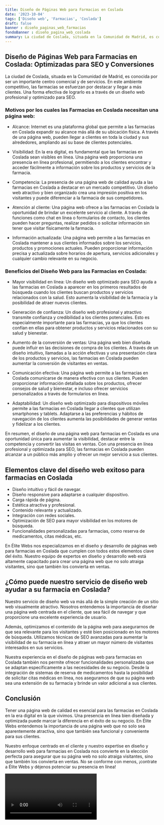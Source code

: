 ```yaml
---
title: Diseño de Páginas Web para Farmacias en Coslada
date: '2023-10-04'
tags: ['Diseño web', 'Farmacias', 'Coslada']
draft: false
banner : diseño_paginas_web_farmacias
fondoBanner : diseño_pagina_web_coslada
summary: La ciudad de Coslada, situada en la Comunidad de Madrid, es conocida por ser un importante centro comercial y de servicios. En este ambiente competitivo, las farmacias se esfuerzan por destacar y llegar a más clientes. Una forma efectiva de lograrlo es a través de un diseño web profesional y optimizado para SEO.
---
```


## Diseño de Páginas Web para Farmacias en Coslada: Optimizadas para SEO y Conversiones

La ciudad de Coslada, situada en la Comunidad de Madrid, es conocida por ser un importante centro comercial y de servicios. En este ambiente competitivo, las farmacias se esfuerzan por destacar y llegar a más clientes. Una forma efectiva de lograrlo es a través de un diseño web profesional y optimizado para SEO.

### Motivos por los cuales las Farmacias en Coslada necesitan una página web:

- Alcance: Internet es una plataforma global que permite a las farmacias en Coslada expandir su alcance más allá de su ubicación física. A través de una página web, pueden llegar a clientes en toda la ciudad y sus alrededores, ampliando así su base de clientes potenciales.

- Visibilidad: En la era digital, es fundamental que las farmacias en Coslada sean visibles en línea. Una página web proporciona una presencia en línea profesional, permitiendo a los clientes encontrar y acceder fácilmente a información sobre los productos y servicios de la farmacia.

- Competencia: La presencia de una página web de calidad ayuda a las farmacias en Coslada a destacar en un mercado competitivo. Un diseño web atractivo y bien organizado crea una impresión positiva en los visitantes y puede diferenciar a la farmacia de sus competidores.

- Atención al cliente: Una página web ofrece a las farmacias en Coslada la oportunidad de brindar un excelente servicio al cliente. A través de funciones como chat en línea o formularios de contacto, los clientes pueden hacer preguntas, realizar pedidos o solicitar información sin tener que visitar físicamente la farmacia.

- Información actualizada: Una página web permite a las farmacias en Coslada mantener a sus clientes informados sobre los servicios, productos y promociones actuales. Pueden proporcionar información precisa y actualizada sobre horarios de apertura, servicios adicionales y cualquier cambio relevante en su negocio.

### Beneficios del Diseño Web para las Farmacias en Coslada:

- Mayor visibilidad en línea: Un diseño web optimizado para SEO ayuda a las farmacias en Coslada a aparecer en los primeros resultados de búsqueda cuando los clientes buscan productos y servicios relacionados con la salud. Esto aumenta la visibilidad de la farmacia y la posibilidad de atraer nuevos clientes.

- Generación de confianza: Un diseño web profesional y atractivo transmite confianza y credibilidad a los clientes potenciales. Esto es especialmente importante para las farmacias, ya que los clientes confían en ellas para obtener productos y servicios relacionados con su salud y bienestar.

- Aumento de la conversión de ventas: Una página web bien diseñada puede influir en las decisiones de compra de los clientes. A través de un diseño intuitivo, llamadas a la acción efectivas y una presentación clara de los productos y servicios, las farmacias en Coslada pueden aumentar la conversión de visitantes en ventas.

- Comunicación efectiva: Una página web permite a las farmacias en Coslada comunicarse de manera efectiva con sus clientes. Pueden proporcionar información detallada sobre los productos, ofrecer consejos de salud y bienestar, e incluso ofrecer servicios personalizados a través de formularios en línea.

- Adaptabilidad: Un diseño web optimizado para dispositivos móviles permite a las farmacias en Coslada llegar a clientes que utilizan smartphones y tablets. Adaptarse a las preferencias y hábitos de navegación de los clientes aumenta las posibilidades de generar ventas y fidelizar a los clientes.

En resumen, el diseño de una página web para farmacias en Coslada es una oportunidad única para aumentar la visibilidad, destacar entre la competencia y convertir las visitas en ventas. Con una presencia en línea profesional y optimizada para SEO, las farmacias en Coslada pueden alcanzar a un público más amplio y ofrecer un mejor servicio a sus clientes.

<GifSeo />

<Cta />

## Elementos clave del diseño web exitoso para farmacias en Coslada

- Diseño intuitivo y fácil de navegar.
- Diseño responsive para adaptarse a cualquier dispositivo.
- Carga rápida de página.
- Estética atractiva y profesional.
- Contenido relevante y actualizado.
- Integración con redes sociales.
- Optimización de SEO para mayor visibilidad en los motores de búsqueda.
- Funcionalidades personalizadas para farmacias, como reserva de medicamentos, citas médicas, etc.

En Élite Webs nos especializamos en el diseño y desarrollo de páginas web para farmacias en Coslada que cumplen con todos estos elementos clave del éxito. Nuestro equipo de expertos en diseño y desarrollo web está altamente capacitado para crear una página web que no solo atraiga visitantes, sino que también los convierta en ventas.

## ¿Cómo puede nuestro servicio de diseño web ayudar a su farmacia en Coslada?

Nuestro servicio de diseño web va más allá de la simple creación de un sitio web visualmente atractivo. Nosotros entendemos la importancia de diseñar una página web centrada en el cliente, que sea fácil de navegar y que proporcione una excelente experiencia de usuario. 

Además, optimizamos el contenido de la página web para asegurarnos de que sea relevante para los visitantes y esté bien posicionado en los motores de búsqueda. Utilizamos técnicas de SEO avanzadas para aumentar la visibilidad de su farmacia en línea y atraer un mayor número de visitantes interesados en sus servicios.

Nuestra experiencia en el diseño de páginas web para farmacias en Coslada también nos permite ofrecer funcionalidades personalizadas que se adaptan específicamente a las necesidades de su negocio. Desde la integración de sistemas de reserva de medicamentos hasta la posibilidad de solicitar citas médicas en línea, nos aseguramos de que su página web sea una extensión de su farmacia y brinde un valor adicional a sus clientes.

## Conclusión

Tener una página web de calidad es esencial para las farmacias en Coslada en la era digital en la que vivimos. Una presencia en línea bien diseñada y optimizada puede marcar la diferencia en el éxito de su negocio. En Élite Webs entendemos la importancia de una página web que no solo sea aparentemente atractiva, sino que también sea funcional y conveniente para sus clientes.

Nuestro enfoque centrado en el cliente y nuestro expertise en diseño y desarrollo web para farmacias en Coslada nos convierte en la elección perfecta para asegurar que su página web no solo atraiga visitantes, sino que también los convierta en ventas. No se conforme con menos, ¡contrate a Élite Webs y déjenos potenciar su presencia en línea!

<Video />

<CtaBot job='Farmacias' city='Coslada'/>

<Gmaps query='Coslada+españa+maps' />
